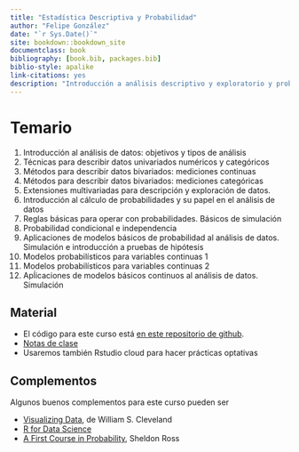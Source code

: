 ```yaml
--- 
title: "Estadística Descriptiva y Probabilidad"
author: "Felipe González"
date: "`r Sys.Date()`"
site: bookdown::bookdown_site
documentclass: book
bibliography: [book.bib, packages.bib]
biblio-style: apalike
link-citations: yes
description: "Introducción a análisis descriptivo y exploratorio y probabilidad"
---
```


# Temario


1. Introducción al análisis de datos: objetivos y tipos de análisis
2. Técnicas para describir datos univariados numéricos y categóricos
3. Métodos para describir datos bivariados: mediciones continuas
4. Métodos para describir datos bivariados: mediciones categóricas
5. Extensiones multivariadas para descripción y exploración de datos. 
6. Introducción al cálculo de probabilidades y su papel en el análisis de datos
7. Reglas básicas para operar con probabilidades. Básicos de simulación 
8. Probabilidad condicional e independencia
9. Aplicaciones de modelos básicos de probabilidad al análisis de datos. Simulación e
introducción a pruebas de hipótesis
10. Modelos probabilísticos para variables continuas 1
11. Modelos probabilísticos para variables continuas 2
12. Apĺicaciones de modelos básicos continuos al análisis de datos. Simulación 

## Material

- El código para este curso está [en este repositorio de github](github.com). 
- [Notas de clase](netlify.com)
- Usaremos también Rstudio cloud para hacer prácticas optativas

## Complementos

Algunos buenos complementos para este curso pueden ser

- [Visualizing Data](https://books.google.com.mx/books/about/Visualizing_Data.html?id=V-dQAAAAMAAJ&redir_esc=y), de William S. Cleveland
- [R for Data Science](https://r4ds.had.co.nz/)
- [A First Course in Probability](https://books.google.com.mx/books?id=Bc1FAQAAIAAJ&q=first+course+in+probability+sheldon+ross&dq=first+course+in+probability+sheldon+ross&hl=es&sa=X&ved=2ahUKEwjggJ-SrOrvAhVD-6wKHZ1EAckQ6AEwAHoECAIQAg), Sheldon Ross


